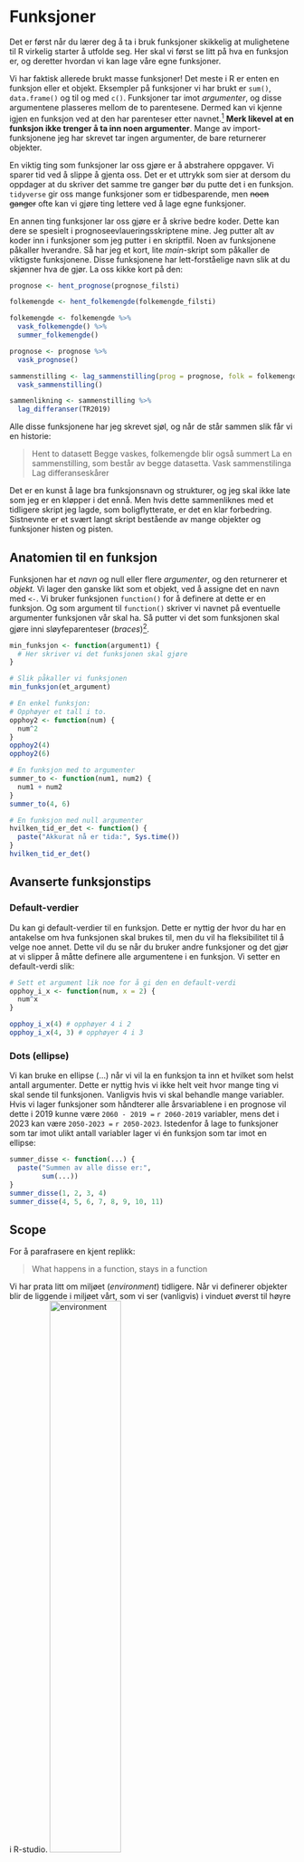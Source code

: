 # Funksjoner

Det er først når du lærer deg å ta i bruk funksjoner skikkelig at mulighetene til R virkelig starter å utfolde seg. Her skal vi først se litt på hva en funksjon er, og deretter hvordan vi kan lage våre egne funksjoner. 

Vi har faktisk allerede brukt masse funksjoner! Det meste i R er enten en funksjon eller et objekt. Eksempler på funksjoner vi har brukt er `sum()`, `data.frame()` og til og med `c()`. Funksjoner tar imot *argumenter*, og disse argumentene plasseres mellom de to parentesene. Dermed kan vi kjenne igjen en funksjon ved at den har parenteser etter navnet.[^1] **Merk likevel at en funksjon ikke trenger å ta inn noen argumenter**. Mange av import-funksjonene jeg har skrevet tar ingen argumenter, de bare returnerer objekter.

[^1]: Man kan henvise til en funksjon uten å bruke parenteser når man ikke trenger å spesifisere noen av argumentene. For eksempel i dette tilfellet: `vektor1 %>% sum`. Jeg anbefaler likevel at du er konsekvent og alltid har med parentesene. Dette er også anbefalt i [stilguiden](https://style.tidyverse.org/functions.html) til `tidyverse`.

En viktig ting som funksjoner lar oss gjøre er å abstrahere oppgaver. Vi sparer tid ved å slippe å gjenta oss. Det er et uttrykk som sier at dersom du oppdager at du skriver det samme tre ganger bør du putte det i en funksjon. `tidyverse` gir oss mange funksjoner som er tidbesparende, men ~~noen ganger~~ ofte kan vi gjøre ting lettere ved å lage egne funksjoner. 

<!-- gjerne et eksempel på det her -->

En annen ting funksjoner lar oss gjøre er å skrive bedre koder. Dette kan dere se spesielt i prognoseevlaueringsskriptene mine. Jeg putter alt av koder inn i funksjoner som jeg putter i en skriptfil. Noen av funksjonene påkaller hverandre. Så har jeg et kort, lite *main*-skript som påkaller de viktigste funksjonene. Disse funksjonene har lett-forståelige navn slik at du skjønner hva de gjør. La oss kikke kort på den:

```r
prognose <- hent_prognose(prognose_filsti)

folkemengde <- hent_folkemengde(folkemengde_filsti)

folkemengde <- folkemengde %>% 
  vask_folkemengde() %>% 
  summer_folkemengde()

prognose <- prognose %>% 
  vask_prognose()

sammenstilling <- lag_sammenstilling(prog = prognose, folk = folkemengde) %>% 
  vask_sammenstilling()

sammenlikning <- sammenstilling %>% 
  lag_differanser(TR2019)
```

Alle disse funksjonene har jeg skrevet sjøl, og når de står sammen slik får vi en historie:

> Hent to datasett
> Begge vaskes, folkemengde blir også summert
> La en sammenstilling, som består av begge datasetta.
> Vask sammenstilinga
> Lag differanseskårer

Det er en kunst å lage bra funksjonsnavn og strukturer, og jeg skal ikke late som jeg er en kløpper i det ennå. Men hvis dette sammenliknes med et tidligere skript jeg lagde, som boligflytterate, er det en klar forbedring. Sistnevnte er et svært langt skript bestående av mange objekter og funksjoner histen og pisten. 

## Anatomien til en funksjon

Funksjonen har et *navn* og null eller flere *argumenter*, og den returnerer et *objekt.* Vi lager den ganske likt som et objekt, ved å assigne det en navn med `<-`. Vi bruker funksjonen `function()` for å definere at dette er en funksjon. Og som argument til `function()` skriver vi navnet på eventuelle argumenter funksjonen vår skal ha. Så putter vi det som funksjonen skal gjøre inni sløyfeparenteser (*braces*)[^2]. 

```r
min_funksjon <- function(argument1) {
  # Her skriver vi det funksjonen skal gjøre
}

# Slik påkaller vi funksjonen
min_funksjon(et_argument)
```

[^2]: Jeg nevner det her, fordi det forvirra meg en stund: Sløyfeparentesene er faktisk ikke nødvendig. De gjør at du kan skrive innholdet i funksjonen *over flere linjer*. Og vi har nesten alltid funksjoner som går over flere linjer. Dermed vil du nesten alltid se funksjoner med disse parantesene. Om du derimot har en veldig kort funksjon trenger du ikke sløyfeparenteser, da skriver du det bare på samme linje. F.eks. denne korte funksjonen som multipliserer et tall med seg sjøl: `kort_funksjon <- function(tall) tall * tall`. Når det er sagt, lær deg å assosiser sløyfeparenteser med funksjoner.

```r
# En enkel funksjon:
# Opphøyer et tall i to.
opphoy2 <- function(num) {
  num^2
}
opphoy2(4)
opphoy2(6)

# En funksjon med to argumenter
summer_to <- function(num1, num2) {
  num1 + num2
}
summer_to(4, 6)

# En funksjon med null argumenter
hvilken_tid_er_det <- function() {
  paste("Akkurat nå er tida:", Sys.time())
}
hvilken_tid_er_det()
```

## Avanserte funksjonstips

### Default-verdier

Du kan gi default-verdier til en funksjon. Dette er nyttig der hvor du har en antakelse om hva funksjonen skal brukes til, men du vil ha fleksibilitet til å velge noe annet. Dette vil du se når du bruker andre funksjoner og det gjør at vi slipper å måtte definere alle argumentene i en funksjon. Vi setter en default-verdi slik:

```r
# Sett et argument lik noe for å gi den en default-verdi
opphoy_i_x <- function(num, x = 2) {
  num^x
}

opphoy_i_x(4) # opphøyer 4 i 2
opphoy_i_x(4, 3) # opphøyer 4 i 3
```

### Dots (ellipse)

Vi kan bruke en ellipse (...) når vi vil la en funksjon ta inn et hvilket som helst antall argumenter. Dette er nyttig hvis vi ikke helt veit hvor mange ting vi skal sende til funksjonen. Vanligvis hvis vi skal behandle mange variabler. Hvis vi lager funksjoner som håndterer alle årsvariablene i en prognose vil dette i 2019 kunne være `2060 - 2019 =` `r 2060-2019` variabler, mens det i 2023 kan være `2050-2023 =` `r 2050-2023`. Istedenfor å lage to funksjoner som tar imot ulikt antall variabler lager vi én funksjon som tar imot en ellipse:

```r
summer_disse <- function(...) {
  paste("Summen av alle disse er:",
        sum(...))
}
summer_disse(1, 2, 3, 4)
summer_disse(4, 5, 6, 7, 8, 9, 10, 11)
```
## Scope

For å parafrasere en kjent replikk: 

> What happens in a function, stays in a function

Vi har prata litt om miljøet (*environment*) tidligere. Når vi definerer objekter blir de liggende i miljøet vårt, som vi ser (vanligvis) i vinduet øverst til høyre i R-studio. ![environment](img/environment.png){width=50%}

Når det havner her, kan vi henvise til det så mye vi vil, fra hvor som helst (i den samme sesjonen). Hvis vi restarter R-sesjonen vil alt i miljøet forsvinne, fram til vi definerer det igjen.

Funksjoner er annerledes. Det som defineres *inni* funksjonen vil ikke bli tilgjengelig for miljøet utafor funksjonen. La oss se et eksempel

```r
foo <- 2

en_funksjon <- function() {
  bar <- 3 
  
  bar * 2
}

foo # Tilgjengelig
en_funksjon() # Tilgjengelig
bar # Ikke tilgjengelig - fordi `bar` bare er definert inni funksjonen.

```
En måte å dra nytte av denne kunnskapen på, er at du kan holde midlertidige objekter inni funksjonen. Hvis vi ikke trenger den i miljøet vårt kan vi holde den unna, og holde det ryddigere. 

Merk at motsatt vei går an: en funksjon veit hva som er i miljøet, siden funksjonen er en del av miljøet. Så vi kan henvise til objekter som ligger i miljøet fra inni en funksjon.

```r
foo <- 2 
en_funksjon <- function() {
  foo * 3
}
en_funksjon()
```

